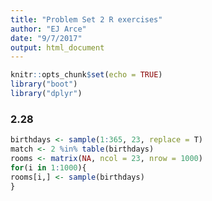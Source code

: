 ```yaml
---
title: "Problem Set 2 R exercises"
author: "EJ Arce"
date: "9/7/2017"
output: html_document
---
```


```r
knitr::opts_chunk$set(echo = TRUE)
library("boot")
library("dplyr")
```

### 2.28

```r
birthdays <- sample(1:365, 23, replace = T)
match <- 2 %in% table(birthdays)
rooms <- matrix(NA, ncol = 23, nrow = 1000)
for(i in 1:1000){
rooms[i,] <- sample(birthdays)
}
```

